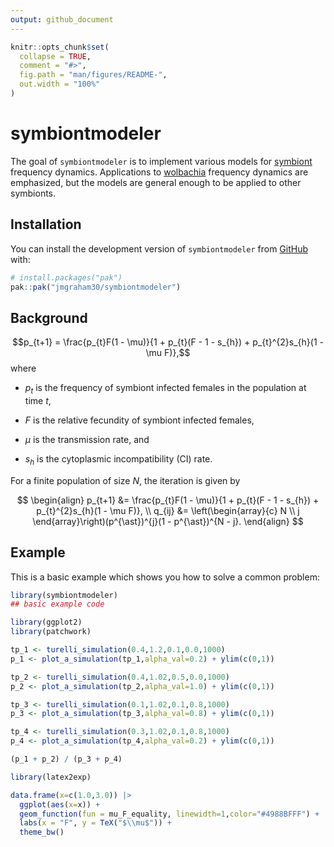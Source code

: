 ```yaml
---
output: github_document
---
```


<!-- README.md is generated from README.Rmd. Please edit that file -->

```r
knitr::opts_chunk$set(
  collapse = TRUE,
  comment = "#>",
  fig.path = "man/figures/README-",
  out.width = "100%"
)
```

# symbiontmodeler

<!-- badges: start -->
<!-- badges: end -->

The goal of `symbiontmodeler` is to implement various models for [symbiont](https://en.wikipedia.org/wiki/Symbiosis) frequency dynamics. Applications to [wolbachia](https://en.wikipedia.org/wiki/Wolbachia) frequency dynamics are emphasized, but the models are general enough to be applied to other symbionts.  

## Installation

You can install the development version of `symbiontmodeler` from [GitHub](https://github.com/) with:

``` r
# install.packages("pak")
pak::pak("jmgraham30/symbiontmodeler")
```

## Background


$$p_{t+1} = \frac{p_{t}F(1 - \mu)}{1 + p_{t}(F - 1 - s_{h}) + p_{t}^{2}s_{h}(1 - \mu F)},$$
where

* $p_{t}$ is the frequency of symbiont infected females in the population at time $t$,

* $F$ is the relative fecundity of symbiont infected females,

* $\mu$ is the transmission rate, and

* $s_{h}$ is the cytoplasmic incompatibility (CI) rate.

For a finite population of size $N$, the iteration is given by

$$
\begin{align}
p_{t+1} &= \frac{p_{t}F(1 - \mu)}{1 + p_{t}(F - 1 - s_{h}) + p_{t}^{2}s_{h}(1 - \mu F)},  \\
q_{ij} &= \left(\begin{array}{c} N \\ j \end{array}\right)(p^{\ast})^{j}(1 - p^{\ast})^{N - j}. 
\end{align}
$$



## Example

This is a basic example which shows you how to solve a common problem:

```r
library(symbiontmodeler)
## basic example code
```

```r
library(ggplot2)
library(patchwork)

tp_1 <- turelli_simulation(0.4,1.2,0.1,0.0,1000)
p_1 <- plot_a_simulation(tp_1,alpha_val=0.2) + ylim(c(0,1))

tp_2 <- turelli_simulation(0.4,1.02,0.5,0.0,1000)
p_2 <- plot_a_simulation(tp_2,alpha_val=1.0) + ylim(c(0,1))

tp_3 <- turelli_simulation(0.1,1.02,0.1,0.8,1000)
p_3 <- plot_a_simulation(tp_3,alpha_val=0.8) + ylim(c(0,1))

tp_4 <- turelli_simulation(0.3,1.02,0.1,0.8,1000)
p_4 <- plot_a_simulation(tp_4,alpha_val=0.2) + ylim(c(0,1))

(p_1 + p_2) / (p_3 + p_4)
```


```r
library(latex2exp)

data.frame(x=c(1.0,3.0)) |>
  ggplot(aes(x=x)) + 
  geom_function(fun = mu_F_equality, linewidth=1,color="#4988BFFF") + 
  labs(x = "F", y = TeX("$\\mu$")) + 
  theme_bw()
```

